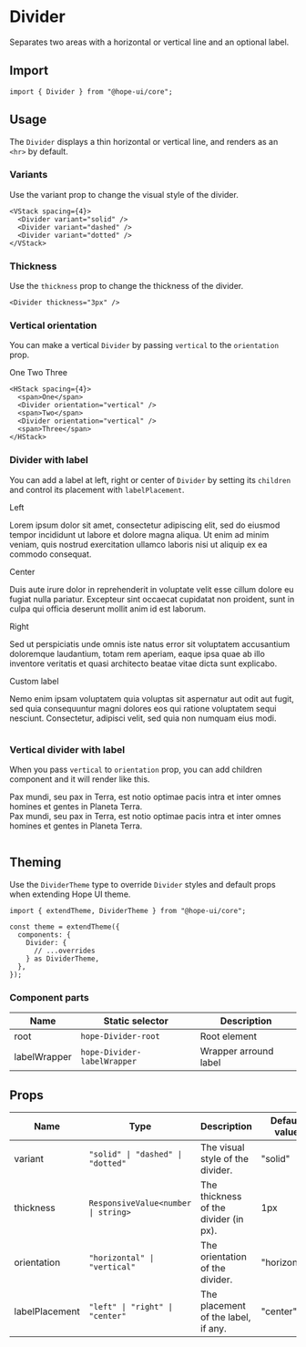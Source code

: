 

# Divider

Separates two areas with a horizontal or vertical line and an optional label.

## Import

```tsx
import { Divider } from "@hope-ui/core";
```

## Usage

The `Divider` displays a thin horizontal or vertical line, and renders as an `<hr>` by default.

### Variants

Use the variant prop to change the visual style of the divider.

<Preview>
  <VStack spacing={4}>
    <Divider variant="solid" />
    <Divider variant="dashed" />
    <Divider variant="dotted" />
  </VStack>
</Preview>

```tsx
<VStack spacing={4}>
  <Divider variant="solid" />
  <Divider variant="dashed" />
  <Divider variant="dotted" />
</VStack>
```

### Thickness

Use the `thickness` prop to change the thickness of the divider.

<Preview>
  <Divider thickness="3px" />
</Preview>

```tsx
<Divider thickness="3px" />
```

### Vertical orientation

You can make a vertical `Divider` by passing `vertical` to the `orientation` prop.

<Preview>
  <HStack spacing={4}>
    <span>One</span>
    <Divider orientation="vertical" />
    <span>Two</span>
    <Divider orientation="vertical" />
    <span>Three</span>
  </HStack>
</Preview>

```tsx
<HStack spacing={4}>
  <span>One</span>
  <Divider orientation="vertical" />
  <span>Two</span>
  <Divider orientation="vertical" />
  <span>Three</span>
</HStack>
```

### Divider with label

You can add a label at left, right or center of `Divider` by setting its `children` and control its placement with `labelPlacement`.

<Preview>
  <VStack spacing={1}>
    <Divider>Left</Divider>
    <p>
      Lorem ipsum dolor sit amet, consectetur adipiscing elit, sed do eiusmod tempor incididunt ut
      labore et dolore magna aliqua. Ut enim ad minim veniam, quis nostrud exercitation ullamco
      laboris nisi ut aliquip ex ea commodo consequat.
    </p>
    <Divider labelPlacement="center">Center</Divider>
    <p>
      Duis aute irure dolor in reprehenderit in voluptate velit esse cillum dolore eu fugiat nulla
      pariatur. Excepteur sint occaecat cupidatat non proident, sunt in culpa qui officia deserunt
      mollit anim id est laborum.
    </p>
    <Divider labelPlacement="right">Right</Divider>
    <p>
      Sed ut perspiciatis unde omnis iste natus error sit voluptatem accusantium doloremque
      laudantium, totam rem aperiam, eaque ipsa quae ab illo inventore veritatis et quasi architecto
      beatae vitae dicta sunt explicabo.
    </p>
    <Divider labelPlacement="center">
      <Text fontWeight="semibold" fontSize="lg">
        <span>Custom label</span>
      </Text>
    </Divider>
    <p>
      Nemo enim ipsam voluptatem quia voluptas sit aspernatur aut odit aut fugit, sed quia
      consequuntur magni dolores eos qui ratione voluptatem sequi nesciunt. Consectetur, adipisci
      velit, sed quia non numquam eius modi.
    </p>
  </VStack>
</Preview>

```tsx

```

### Vertical divider with label

When you pass `vertical` to `orientation` prop, you can add children component and it will render like this.

<Preview>
  <Flex>
    <div>
      Pax mundi, seu pax in Terra, est notio optimae pacis intra et inter omnes homines et gentes in
      Planeta Terra.
    </div>
    <Divider orientation="vertical" children="Vertical" />
    <div margin-top="0">
      Pax mundi, seu pax in Terra, est notio optimae pacis intra et inter omnes homines et gentes in
      Planeta Terra.
    </div>
  </Flex>
</Preview>

```tsx

```

## Theming

Use the `DividerTheme` type to override `Divider` styles and default props when extending Hope UI theme.

```tsx
import { extendTheme, DividerTheme } from "@hope-ui/core";

const theme = extendTheme({
  components: {
    Divider: {
      // ...overrides
    } as DividerTheme,
  },
});
```

### Component parts

| Name         | Static selector             | Description           |
| ------------ | --------------------------- | --------------------- |
| root         | `hope-Divider-root`         | Root element          |
| labelWrapper | `hope-Divider-labelWrapper` | Wrapper arround label |

## Props

| Name           | Type                                | Description                           | Default value |
| -------------- | ----------------------------------- | ------------------------------------- | ------------- |
| variant        | `"solid" \| "dashed" \| "dotted"`   | The visual style of the divider.      | "solid"       |
| thickness      | `ResponsiveValue<number \| string>` | The thickness of the divider (in px). | 1px           |
| orientation    | `"horizontal" \| "vertical"`        | The orientation of the divider.       | "horizontal"  |
| labelPlacement | `"left" \| "right" \| "center"`     | The placement of the label, if any.   | "center"      |
